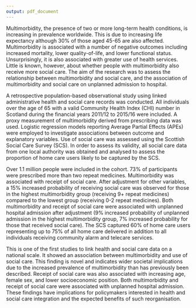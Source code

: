 ```yaml
---
output: pdf_document
---
```


\thispagestyle{empty}


\textbf{Background:} Multimorbidity, the presence of two or more long-term health conditions, is increasing in prevalence worldwide. This is due to increasing life expectancy although 30% of those aged 45-65 are also affected. Multimorbidity is associated with a number of negative outcomes including increased mortality, lower quality-of-life, and lower functional status. Unsurprisingly, it is also associated with greater use of health services. Little is known, however, about whether people with multimorbidity also receive more social care. The aim of the research was to assess the relationship between multimorbidity and social care, and the association of multimorbidity and social care on unplanned admission to hospital.

\textbf{Methods:} A retrospective population-based observational study using linked administrative health and social care records was conducted. All individuals over the age of 65 with a valid Community Health Index (CHI) number in Scotland during the financial years 2011/12 to 2015/16 were included. A proxy measurement of multimorbidity derived from prescribing data was used. Logistic regression models reporting Average Partial Effects (APEs) were employed to investigate associations between outcome and explanatory variables. Use of social care was assessed using the Scottish Social Care Survey (SCS). In order to assess its validity, all social care data from one local authority was obtained and analysed to assess the proportion of home care users likely to be captured by the SCS. 

\textbf{Results:} Over 1.1 million people were included in the cohort. 73% of participants were prescribed more than two repeat medicines. Multimorbidity was associated with receipt of social care. After adjustment for other variables, a 15% increased probability of receiving social care was observed for those in the highest multimorbidity group (receiving 9+ repeat medicines) compared to the lowest group (receiving 0-2 repeat medicines). Both multimorbidity and receipt of social care were associated with unplanned hospital admission after adjustment (9% increased probability of unplanned admission in the highest multimorbidity group, 7% increased probability for those that received social care). The SCS captured 60% of home care users representing up to 75% of all home care delivered in addition to all individuals receiving community alarm and telecare services.

\textbf{Conclusion:} This is one of the first studies to link health and social care data on a national scale. It showed an association between multimorbidity and use of social care. This finding is novel and indicates wider societal implications due to the increased prevalence of multimorbidity than has previously been described. Receipt of social care was also associated with increasing age, female sex, and lower socioeconomic position. Both multimorbidity and receipt of social care were associated with unplanned hospital admission. These findings have implications for policymakers interested in health and social care integration and the expected benefits of such reorganisation. 
